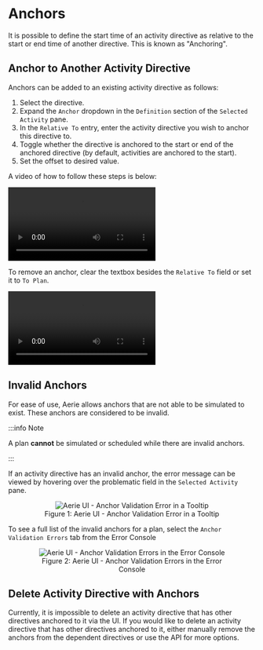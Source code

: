 
# Anchors

It is possible to define the start time of an activity directive as relative to the start or end time of another directive. This is known as "Anchoring".

## Anchor to Another Activity Directive

Anchors can be added to an existing activity directive as follows:

1. Select the directive.
2. Expand the `Anchor` dropdown in the `Definition` section of the `Selected Activity` pane.
3. In the `Relative To` entry, enter the activity directive you wish to anchor this directive to.
4. Toggle whether the directive is anchored to the start or end of the anchored directive (by default, activities are anchored to the start).
5. Set the offset to desired value.

A video of how to follow these steps is below:

<video controls>
  <source src={setAnchorsDemo} />
</video>

To remove an anchor, clear the textbox besides the `Relative To` field or set it to `To Plan`.

<video controls>
  <source src={removeAnchorsDemo} />
</video>

## Invalid Anchors

For ease of use, Aerie allows anchors that are not able to be simulated to exist. These anchors are considered to be invalid.

:::info Note

A plan **cannot** be simulated or scheduled while there are invalid anchors.

:::

If an activity directive has an invalid anchor, the error message can be viewed by hovering over the problematic field in the `Selected Activity` pane.

<figure align="center">
  <img alt="Aerie UI - Anchor Validation Error in a Tooltip" src={invalidAnchorTooltip} />
  <figcaption>Figure 1: Aerie UI - Anchor Validation Error in a Tooltip</figcaption>
</figure>

To see a full list of the invalid anchors for a plan, select the `Anchor Validation Errors` tab from the Error Console

<figure align="center">
  <img alt="Aerie UI - Anchor Validation Errors in the Error Console" src={invalidAnchorsList} />
  <figcaption>Figure 2: Aerie UI - Anchor Validation Errors in the Error Console</figcaption>
</figure>

## Delete Activity Directive with Anchors

<div>
  <p>
    Currently, it is impossible to delete an activity directive that has other directives anchored to it via the UI. If
    you would like to delete an activity directive that has other directives anchored to it, either manually remove the
    anchors from the dependent directives or <Link to="/api/examples/planning/anchors">use the API</Link> for more
    options.
  </p>
</div>
